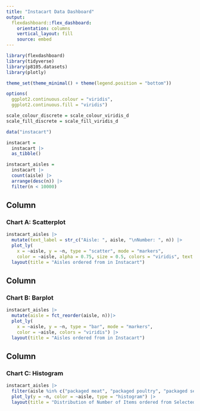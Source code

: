 ```yaml
---
title: "Instacart Data Dashboard"
output: 
  flexdashboard::flex_dashboard:
    orientation: columns
    vertical_layout: fill
    source: embed
---
```


```r
library(flexdashboard)
library(tidyverse)
library(p8105.datasets)
library(plotly)

theme_set(theme_minimal() + theme(legend.position = "bottom"))

options(
  ggplot2.continuous.colour = "viridis",
  ggplot2.continuous.fill = "viridis")

scale_colour_discrete = scale_colour_viridis_d
scale_fill_discrete = scale_fill_viridis_d
```

```r
data("instacart")

instacart = 
  instacart |> 
  as_tibble()

instacart_aisles = 
  instacart |> 
  count(aisle) |> 
  arrange(desc(n)) |> 
  filter(n < 10000)
```

Column {data-width=650}
-----------------------------------------------------------------------

### Chart A: Scatterplot

```r
instacart_aisles |> 
  mutate(text_label = str_c("Aisle: ", aisle, "\nNumber: ", n)) |> 
  plot_ly(
    x = ~aisle, y = ~n, type = "scatter", mode = "markers",
    color = ~aisle, alpha = 0.75, size = 0.5, colors = "viridis", text = ~text_label) |> 
  layout(title = "Aisles ordered from in Instacart")
```

Column {data-width=350}
-----------------------------------------------------------------------

### Chart B: Barplot

```r
instacart_aisles |> 
  mutate(aisle = fct_reorder(aisle, n))|> 
  plot_ly(
    x = ~aisle, y = ~n, type = "bar", mode = "markers",
    color = ~aisle, colors = "viridis") |> 
  layout(title = "Aisles ordered from in Instacart")
```

Column {data-width=350}
-----------------------------------------------------------------------

### Chart C: Histogram

```r
instacart_aisles |> 
  filter(aisle %in% c("packaged meat", "packaged poultry", "packaged seafood")) |> 
  plot_ly(y = ~n, color = ~aisle, type = "histogram") |> 
  layout(title = "Distribution of Number of Items ordered from Selected Aisles")
```




